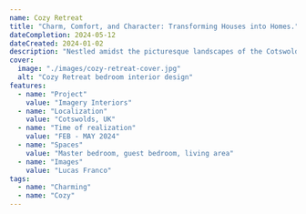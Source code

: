 ```yaml
---
name: Cozy Retreat
title: "Charm, Comfort, and Character: Transforming Houses into Homes."
dateCompletion: 2024-05-12
dateCreated: 2024-01-02
description: "Nestled amidst the picturesque landscapes of the Cotswolds, Cozy Retreat is a testament to charm and comfort. Imagery Interiors invites you to discover the essence of cozy living, where every corner tells a story and every detail reflects your personality. From plush furnishings to rustic accents, experience the warmth of home in every room. Let us transform your house into a haven of tranquility and character."
cover:
  image: "./images/cozy-retreat-cover.jpg"
  alt: "Cozy Retreat bedroom interior design"
features:
  - name: "Project"
    value: "Imagery Interiors"
  - name: "Localization"
    value: "Cotswolds, UK"
  - name: "Time of realization"
    value: "FEB - MAY 2024"
  - name: "Spaces"
    value: "Master bedroom, guest bedroom, living area"
  - name: "Images"
    value: "Lucas Franco"
tags:
  - name: "Charming"
  - name: "Cozy"
---
```


<ProjectImageSection image={image} alt="Cozy living room interior design" />
<ProjectTextImageSection image={image} alt="Broadchurch apartment interior design" title="Charming Tranquility" text="Discover rustic charm and cozy comfort in the heart of the Cotswolds. Imagery Interiors invites you to unwind in this tranquil retreat, where every corner tells a story of warmth and character." />
<ProjectGallerySection images={[
    { image, alt: "Cozy living room interior design" },
    { image, alt: "Cozy living room interior design" },
    { image, alt: "Cozy living room interior design" },
    { image, alt: "Cozy living room interior design" },
    { image, alt: "Cozy living room interior design" },
  ]}
/>
